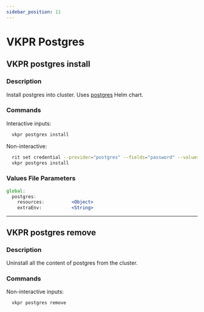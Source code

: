```yaml
---
sidebar_position: 11
---
```


# VKPR Postgres

## VKPR postgres install

### Description

Install postgres into cluster. Uses [postgres](https://artifacthub.io/packages/helm/bitnami/postgresql) Helm chart.

### Commands

Interactive inputs:

```bash
  vkpr postgres install
```

Non-interactive:

```bash
  rit set credential --provider="postgres" --fields="password" --values="<your-postgres-password>"
  vkpr postgres install
```

### Values File Parameters

```jsx title="vkpr-values.yaml"
global:
  postgres:
    resources:          <Object>
    extraEnv:           <String>
```
---

## VKPR postgres remove

### Description

Uninstall all the content of postgres from the cluster.

### Commands

Non-interactive inputs:

```bash
  vkpr postgres remove
```